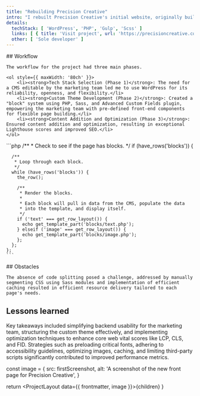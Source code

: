 ```yaml
---
title: "Rebuilding Precision Creative"
intro: "I rebuilt Precision Creative's initial website, originally built without web development expertise, into a lighter, more accessible, organized, and optimized platform."
details: 
  techStack: [ 'WordPress', 'PHP', 'Gulp', 'Scss' ]
  links: [ { title: 'Visit project', url: 'https://precisioncreative.com/' } ]
  other: [ 'Sole developer' ]
---
```




<Columns>
  <Text>
    ## Workflow

    The workflow for the project had three main phases. 

    <ol style={{ maxWidth: '80ch' }}>
        <li><strong>Tech Stack Selection (Phase 1)</strong>: The need for a CMS editable by the marketing team led me to use WordPress for its reliability, openness, and flexibility.</li>
        <li><strong>Custom Theme Development (Phase 2)</strong>: Created a "block" system using PHP, Sass, and Advanced Custom Fields plugin, empowering the marketing team with pre-defined front-end components for flexible page building.</li>
        <li><strong>Content Addition and Optimization (Phase 3)</strong>: Ensured content addition and optimization, resulting in exceptional Lighthouse scores and improved SEO.</li>
    </ol>
  </Text>
  <Text>
    ```php
    /**
     * Check to see if the page has blocks.
     */
    if (have_rows('blocks')) {

      /**
       * Loop through each block.
       */
      while (have_rows('blocks')) {
        the_row();

        /**
         * Render the blocks.
         * 
         * Each block will pull in data from the CMS, populate the data
         * into the template, and display itself. 
         */
        if ('text' === get_row_layout()) {
          echo get_template_part('blocks/text.php');
        } elseif ('image' === get_row_layout()) {
          echo get_template_part('blocks/image.php');
        };
      };
    };
    ```
  </Text>
</Columns>

<Columns>
  <Text>
    <FloatingImage
      imageProps={{
        src: secondScreenshot,
        alt: 'asdf'
      }}
    />
  </Text>
  <Text>
    ## Obstacles

    The absence of code splitting posed a challenge, addressed by manually segmenting CSS using Sass modules and implementation of efficient caching resulted in efficient resource delivery tailored to each page's needs.
  </Text>
</Columns>


## Lessons learned

<p style={{ maxWidth: '74ch' }}>Key takeaways included simplifying backend usability for the marketing team, structuring the custom theme effectively, and implementing optimization techniques to enhance core web vital scores like LCP, CLS, and FID. Strategies such as preloading critical fonts, adhering to accessibility guidelines, optimizing images, caching, and limiting third-party scripts significantly contributed to improved performance metrics.</p>

  const image = {
    src: firstScreenshot,
    alt: 'A screenshot of the new front page for Precision Creative',
  }

  return <ProjectLayout data={{ frontmatter, image }}>{children}</ProjectLayout>
}
